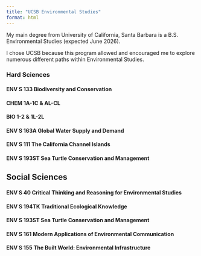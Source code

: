 ```yaml
---
title: "UCSB Environmental Studies"
format: html
---
```


My main degree from University of California, Santa Barbara is a B.S. Environmental Studies (expected June 2026).

I chose UCSB because this program allowed and encouraged me to explore numerous different paths within Environmental Studies.

### Hard Sciences

#### ENV S 133 Biodiversity and Conservation

#### CHEM 1A-1C & AL-CL

#### BIO 1-2 & 1L-2L

#### ENV S 163A Global Water Supply and Demand

#### ENV S 111 The California Channel Islands

#### ENV S 193ST Sea Turtle Conservation and Management

## Social Sciences

#### ENV S 40 Critical Thinking and Reasoning for Environmental Studies

#### ENV S 194TK Traditional Ecological Knowledge

#### ENV S 193ST Sea Turtle Conservation and Management

#### ENV S 161 Modern Applications of Environmental Communication

#### ENV S 155 The Built World: Environmental Infrastructure
